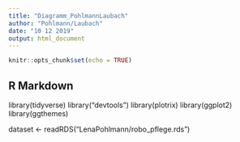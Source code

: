 ```yaml
---
title: "Diagramm_PohlmannLaubach"
author: "Pohlmann/Laubach"
date: "10 12 2019"
output: html_document
---
```


```r
knitr::opts_chunk$set(echo = TRUE)
```

## R Markdown

library(tidyverse)
library("devtools")
library(plotrix)
library(ggplot2)
library(ggthemes)

dataset <- readRDS("LenaPohlmann/robo_pflege.rds")